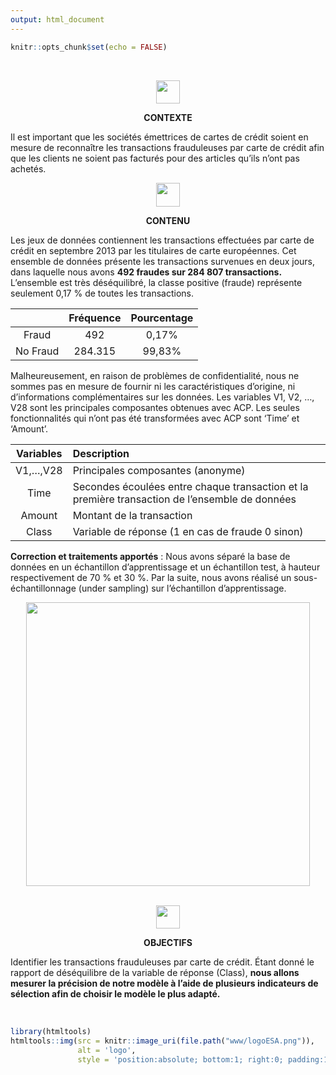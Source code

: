 ```yaml
---
output: html_document
---
```


```r
knitr::opts_chunk$set(echo = FALSE)
```


&nbsp;


<center> ![](www/contexte.png){width=1cm} </center>
<p></p>
<center><strong> CONTEXTE </strong></center>
<p></p>
Il est important que les sociétés émettrices de cartes de crédit soient en mesure de reconnaître les transactions frauduleuses par carte de crédit afin que les clients ne soient pas facturés pour des articles qu'ils n'ont pas achetés.
<p></p>

<center> ![](www/contenu.png){width=1cm} </center>
<p></p>
<center><strong> CONTENU </strong></center>
<p></p>
Les jeux de données contiennent les transactions effectuées par carte de crédit en septembre 2013 par les titulaires de carte européennes.
Cet ensemble de données présente les transactions survenues en deux jours, dans laquelle nous avons <strong>492 fraudes sur 284 807 transactions.</strong>
L'ensemble est très déséquilibré, la classe positive (fraude) représente seulement 0,17 % de toutes les transactions.

|            | Fréquence | Pourcentage |
|:-----:|:-----:|:-----:|
| Fraud     |    492    | 0,17%     |
| No Fraud | 284.315    | 99,83%     |

Malheureusement, en raison de problèmes de confidentialité, nous ne sommes pas en mesure de fournir ni les caractéristiques d'origine, ni  d'informations complémentaires sur les données. Les variables V1, V2, ..., V28 sont les principales composantes obtenues avec ACP. Les seules fonctionnalités qui n'ont pas été transformées avec ACP sont 'Time' et 'Amount'.

| Variables       | Description                                                                                    |
|:---------------:|:-----------------------------------------------------------------------------------------------|
| V1,...,V28      | Principales composantes (anonyme)                                                              |
| Time            | Secondes écoulées entre chaque transaction et la première transaction de l'ensemble de données |
| Amount          | Montant de la transaction                                                                      |
| Class           | Variable de réponse (1 en cas de fraude 0 sinon)                                               |

<strong>Correction et traitements apportés</strong> : Nous avons séparé la base de données en un échantillon d'apprentissage et un échantillon test, à hauteur respectivement de 70 % et 30 %. Par la suite, nous avons réalisé un sous-échantillonnage (under sampling) sur l'échantillon d'apprentissage.
<p></p>
<center> ![](www/partition.png){width=12cm}</center>


&nbsp;
<p></p>
<center> ![](www/cible.png){width=1cm} </center>
<p></p>
<center><strong> OBJECTIFS </strong></center>
<p></p>
Identifier les transactions frauduleuses par carte de crédit. Étant donné le rapport de déséquilibre de la variable de réponse (Class), <strong>nous allons mesurer la précision de notre modèle à l'aide de plusieurs indicateurs de sélection afin de choisir le modèle le plus adapté. </strong>


&nbsp;
```r
library(htmltools)
htmltools::img(src = knitr::image_uri(file.path("www/logoESA.png")), 
               alt = 'logo', 
               style = 'position:absolute; bottom:1; right:0; padding:10px;width:2cm')
```


&nbsp;


